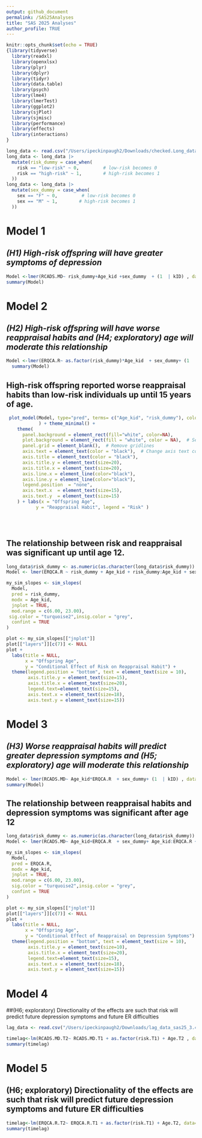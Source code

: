 ```yaml
---
output: github_document
permalink: /SAS25Analyses
title: "SAS 2025 Analyses"
author_profile: TRUE
---
```


```r
knitr::opts_chunk$set(echo = TRUE)
{library(tidyverse)
  library(readxl)
  library(openxlsx)
  library(plyr)
  library(dplyr)
  library(tidyr)
  library(data.table)
  library(psych)
  library(lme4)
  library(lmerTest)
  library(ggplot2)
  library(sjPlot)
  library(sjmisc)
  library(performance)
  library(effects)
  library(interactions)
}
```

```r
long_data <- read.csv("/Users/ipeckinpaugh2/Downloads/checked.Long_data_mddriskcvbproject02.10.25.csv")
long_data <- long_data |> 
  mutate(risk_dummy = case_when(
    risk == "low-risk" ~ 0,         # low-risk becomes 0
    risk == "high-risk" ~ 1,        # high-risk becomes 1
  )) 
long_data <- long_data |> 
  mutate(sex_dummy = case_when(
    sex == "F" ~ 0,         # low-risk becomes 0
    sex == "M" ~ 1,        # high-risk becomes 1
  )) 
```
# Model 1
## _(H1) High-risk offspring will have greater symptoms of depression_
```r
Model <-lmer(RCADS.MD~ risk_dummy+Age_kid +sex_dummy  + (1  | kID) , data=long_data)
summary(Model)
```

# Model 2
## _(H2) High-risk offspring will have worse reappraisal habits and (H4; exploratory) age will moderate this relationship_
```r
Model <-lmer(ERQCA.R~ as.factor(risk_dummy)*Age_kid  + sex_dummy+ (1  | kID) , data=long_data) 
  summary(Model)
```

## High-risk offspring reported worse reappraisal habits than low-risk individuals up until 15 years of age.
```r
 plot_model(Model, type="pred", terms= c("Age_kid", "risk_dummy"), colors = c("dodgerblue","coral2")
            ) + theme_minimal() +
    theme(
      panel.background = element_rect(fill="white", color=NA),
      plot.background = element_rect(fill = "white", color = NA),  # Set outer plot area background to black
      panel.grid = element_blank(),  # Remove gridlines
      axis.text = element_text(color = "black"),  # Change axis text color for visibility
      axis.title = element_text(color = "black"),
      axis.title.y = element_text(size=20),
      axis.title.x = element_text(size=20),
      axis.line.x = element_line(color="black"),
      axis.line.y = element_line(color="black"),
      legend.position  = "none",
      axis.text.x  = element_text(size=15),
      axis.text.y  = element_text(size=15)
    ) + labs(x = "Offspring Age",
           y = "Reappraisal Habit", legend = "Risk" ) 
  
```
<br>

## The relationship between risk and reappraisal was significant up until age 12.
```r
long_data$risk_dummy <- as.numeric(as.character(long_data$risk_dummy))
Model <- lmer(ERQCA.R ~ risk_dummy + Age_kid + risk_dummy:Age_kid + sex_dummy + (1 | kID), data = long_data)

my_sim_slopes <- sim_slopes(
  Model,
  pred = risk_dummy,
  modx = Age_kid,
  jnplot = TRUE,
  mod.range = c(6.00, 23.00),
 sig.color = "turquoise2",insig.color = "grey",
  confint = TRUE
)

plot <- my_sim_slopes[["jnplot"]]
plot[["layers"]][c(7)] <- NULL
plot +
  labs(title = NULL,
       x = "Offspring Age",
       y = "Conditional Effect of Risk on Reappraisal Habit") +
  theme(legend.position = "bottom", text = element_text(size = 10),
        axis.title.y = element_text(size=15),
        axis.title.x = element_text(size=20), 
        legend.text=element_text(size=15),
        axis.text.x = element_text(size=18),
        axis.text.y = element_text(size=15))
```


# Model 3
## _(H3) Worse reappraisal habits will predict greater depression symptoms and (H5; exploratory) age will moderate this relationship_
```r
Model <- lmer(RCADS.MD~ Age_kid*ERQCA.R  + sex_dummy+ (1  | kID) , data=long_data)
summary(Model)
```

## The relationship between reappraisal habits and depression symptoms was significant after age 12
```r
long_data$risk_dummy <- as.numeric(as.character(long_data$risk_dummy))
Model <- lmer(RCADS.MD~ Age_kid+ERQCA.R  + sex_dummy+ Age_kid:ERQCA.R + (1  | kID) , data=long_data)

my_sim_slopes <- sim_slopes(
  Model,
  pred = ERQCA.R,
  modx = Age_kid,
  jnplot = TRUE,
  mod.range = c(6.00, 23.00),
  sig.color = "turquoise2",insig.color = "grey",
  confint = TRUE
)

plot <- my_sim_slopes[["jnplot"]]
plot[["layers"]][c(7)] <- NULL
plot +
  labs(title = NULL,
       x = "Offspring Age",
       y = "Conditional Effect of Reappraisal on Depression Symptoms") +
  theme(legend.position = "bottom", text = element_text(size = 10),
        axis.title.y = element_text(size=10),
        axis.title.x = element_text(size=20), 
        legend.text=element_text(size=15),
        axis.text.x = element_text(size=18), 
        axis.text.y = element_text(size=15))

```


# Model 4 
##(H6; exploratory) Directionality of the effects are such that risk will predict future depression symptoms and future ER difficulties
```r
lag_data <- read.csv("/Users/ipeckinpaugh2/Downloads/lag_data_sas25_3.4.25.csv")
```

```r
timelag<-lm(RCADS.MD.T2~ RCADS.MD.T1 + as.factor(risk.T1) + Age.T2 , data=lag_data)
summary(timelag)
```

# Model 5
## (H6; exploratory) Directionality of the effects are such that risk will predict future depression symptoms and future ER difficulties
```r
timelag<-lm(ERQCA.R.T2~ ERQCA.R.T1 + as.factor(risk.T1) + Age.T2, data=lag_data)
summary(timelag)
```

